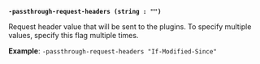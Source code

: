 <a id="secrets-flag-passthrough-request-headers" />

**`-passthrough-request-headers (string : "")`**

Request header value that will be sent to the plugins. To specify multiple 
values, specify this flag multiple times.

**Example**: `-passthrough-request-headers "If-Modified-Since"`
